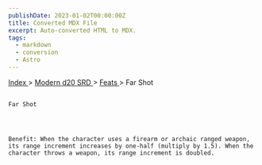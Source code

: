 ```yaml
---
publishDate: 2023-01-02T00:00:00Z
title: Converted MDX File
excerpt: Auto-converted HTML to MDX.
tags:
  - markdown
  - conversion
  - Astro
---
```


[
Index
](-index) >
[
Modern d20 SRD
](modern-d20-srd-index) >
[
Feats
](modern-d20-srd-feats-index) > Far Shot

##

    Far Shot




    Benefit: When the character uses a firearm or archaic ranged weapon, its range increment increases by one-half (multiply by 1.5). When the character throws a weapon, its range increment is doubled.
